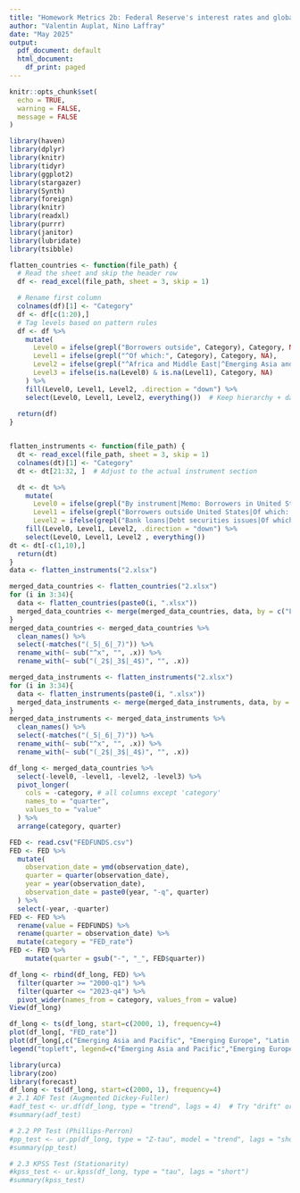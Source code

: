 ```yaml
---
title: "Homework Metrics 2b: Federal Reserve's interest rates and global outstanding credit. A univariate and multivariates analysis"
author: "Valentin Auplat, Nino Laffray"
date: "May 2025"
output:
  pdf_document: default
  html_document:
    df_print: paged
---
```

```r
knitr::opts_chunk$set(
  echo = TRUE,
  warning = FALSE,
  message = FALSE
)
```

```r
library(haven)
library(dplyr)
library(knitr)
library(tidyr)
library(ggplot2)
library(stargazer)
library(Synth)
library(foreign)
library(knitr)
library(readxl)
library(purrr)
library(janitor)
library(lubridate)
library(tsibble)
```

```r
flatten_countries <- function(file_path) {
  # Read the sheet and skip the header row
  df <- read_excel(file_path, sheet = 3, skip = 1)

  # Rename first column
  colnames(df)[1] <- "Category"
  df <- df[c(1:20),]
  # Tag levels based on pattern rules
  df <- df %>%
    mutate(
      Level0 = ifelse(grepl("Borrowers outside", Category), Category, NA),
      Level1 = ifelse(grepl("^Of which:", Category), Category, NA),
      Level2 = ifelse(grepl("^Africa and Middle East|^Emerging Asia and Pacific|^Emerging Europe|^Latin America", Category), Category, NA),
      Level3 = ifelse(is.na(Level0) & is.na(Level1), Category, NA)
    ) %>%
    fill(Level0, Level1, Level2, .direction = "down") %>%
    select(Level0, Level1, Level2, everything())  # Keep hierarchy + data
  
  return(df)
}


flatten_instruments <- function(file_path) {
  dt <- read_excel(file_path, sheet = 3, skip = 1)
  colnames(dt)[1] <- "Category"
  dt <- dt[21:32, ]  # Adjust to the actual instrument section

  dt <- dt %>%
    mutate(
      Level0 = ifelse(grepl("By instrument|Memo: Borrowers in United States", Category), Category, NA),
      Level1 = ifelse(grepl("Borrowers outside United States|Of which: emerging market and developing economies|Non-financial borrowers", Category), Category, NA),
      Level2 = ifelse(grepl("Bank loans|Debt securities issues|Of which: government|Of which: emerging market and developing economies", Category), Category, NA)) %>%
    fill(Level0, Level1, Level2, .direction = "down") %>%
    select(Level0, Level1, Level2 , everything())
dt <- dt[-c(1,10),]
  return(dt)
}
data <- flatten_instruments("2.xlsx")
```

```r
merged_data_countries <- flatten_countries("2.xlsx")
for (i in 3:34){
  data <- flatten_countries(paste0(i, ".xlsx"))
  merged_data_countries <- merge(merged_data_countries, data, by = c("Level0", "Level1", "Level2", "Level3", "Category"))
}
merged_data_countries <- merged_data_countries %>% 
  clean_names() %>%
  select(-matches("(_5|_6|_7)")) %>%
  rename_with(~ sub("^x", "", .x)) %>%
  rename_with(~ sub("(_2$|_3$|_4$)", "", .x))

merged_data_instruments <- flatten_instruments("2.xlsx")
for (i in 3:34){
  data <- flatten_instruments(paste0(i, ".xlsx"))
  merged_data_instruments <- merge(merged_data_instruments, data, by =  c("Level0", "Level1", "Level2", "Category"), all.x = TRUE)
}
merged_data_instruments <- merged_data_instruments %>% 
  clean_names() %>%
  select(-matches("(_5|_6|_7)")) %>%
  rename_with(~ sub("^x", "", .x)) %>%
  rename_with(~ sub("(_2$|_3$|_4$)", "", .x))

df_long <- merged_data_countries %>%
  select(-level0, -level1, -level2, -level3) %>%
  pivot_longer(
    cols = -category, # all columns except 'category'
    names_to = "quarter",
    values_to = "value"
  ) %>%
  arrange(category, quarter)

FED <- read.csv("FEDFUNDS.csv")
FED <- FED %>%
  mutate(
    observation_date = ymd(observation_date),
    quarter = quarter(observation_date),
    year = year(observation_date),
    observation_date = paste0(year, "-q", quarter)
  ) %>%
  select(-year, -quarter)
FED <- FED %>%
  rename(value = FEDFUNDS) %>%
  rename(quarter = observation_date) %>%
  mutate(category = "FED_rate")
FED <- FED %>%
    mutate(quarter = gsub("-", "_", FED$quarter))

df_long <- rbind(df_long, FED) %>%
  filter(quarter >= "2000-q1") %>%
  filter(quarter <= "2023-q4") %>%
  pivot_wider(names_from = category, values_from = value)
View(df_long)
```

```r
df_long <- ts(df_long, start=c(2000, 1), frequency=4)
plot(df_long[, "FED_rate"])
plot(df_long[,c("Emerging Asia and Pacific", "Emerging Europe", "Latin America")], plot.type="s", col=c("red","green", "blue"))
legend("topleft", legend=c("Emerging Asia and Pacific","Emerging Europe", "Latin America") ,col=c("red","green", "blue"), lty=1, bty="n") # add legend
```
```r
library(urca)
library(zoo)
library(forecast)
df_long <- ts(df_long, start=c(2000, 1), frequency=4)
# 2.1 ADF Test (Augmented Dickey-Fuller)
#adf_test <- ur.df(df_long, type = "trend", lags = 4)  # Try "drift" or "none" too
#summary(adf_test)

# 2.2 PP Test (Phillips-Perron)
#pp_test <- ur.pp(df_long, type = "Z-tau", model = "trend", lags = "short")
#summary(pp_test)

# 2.3 KPSS Test (Stationarity)
#kpss_test <- ur.kpss(df_long, type = "tau", lags = "short")
#summary(kpss_test)
```